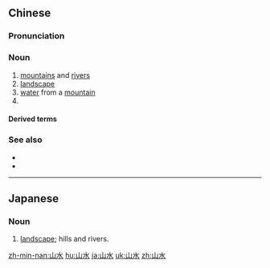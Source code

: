 ==Chinese==
{{zh-forms}}

===Pronunciation===
{{zh-pron
|m=shānshuǐ
|c=saan1 seoi2
|h=pfs=sân-súi
|mn=xm,qz,zz,tw:san-súi/qz,twv:soaⁿ-chúi
|cat=n
}}

===Noun===
{{zh-noun}}

# [[mountain]]s and [[river]]s
# [[landscape]]
# [[water]] from a [[mountain]]
# {{zh-short|山水畫}}

====Derived terms====
{{zh-der|山水畫|潑墨山水|破墨山水|金碧山水|青綠山水}}

===See also===
* {{zh-l|江山}}
* {{zh-l|山河}}

----

==Japanese==
{{ja-kanjitab|さん|すい|yomi=o}}

===Noun===
{{ja-noun|さんすい}}

# [[landscape]]; hills and rivers.

[[zh-min-nan:山水]]
[[hu:山水]]
[[ja:山水]]
[[uk:山水]]
[[zh:山水]]